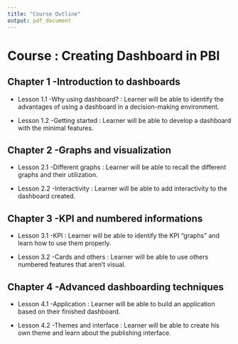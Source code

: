 ```yaml
---
title: "Course Outline"
output: pdf_document
---
```


# Course : Creating Dashboard in PBI    

## Chapter 1 -Introduction to dashboards

* Lesson 1.1 -Why using dashboard? :
Learner will be able to identify the advantages of using a dashboard in a decision-making environment. 

* Lesson 1.2 -Getting started :
Learner will be able to develop a dashboard with the minimal features. 

## Chapter 2 -Graphs and visualization

* Lesson 2.1 -Different graphs :
Learner will be able to recall the different graphs and their utilization. 

* Lesson 2.2 -Interactivity :
Learner will be able to add interactivity to the dashboard created. 

## Chapter 3 -KPI and numbered informations

* Lesson 3.1 -KPI :
Learner will be able to identify the KPI "graphs" and learn how to use them properly.

* Lesson 3.2 -Cards and others :
Learner will be able to use others numbered features that aren't visual. 

## Chapter 4 -Advanced dashboarding techniques

* Lesson 4.1 -Application :
Learner will be able to build an application based on their finished dashboard. 

* Lesson 4.2 -Themes and interface :
Learner will be able to create his own theme and learn about the publishing interface. 